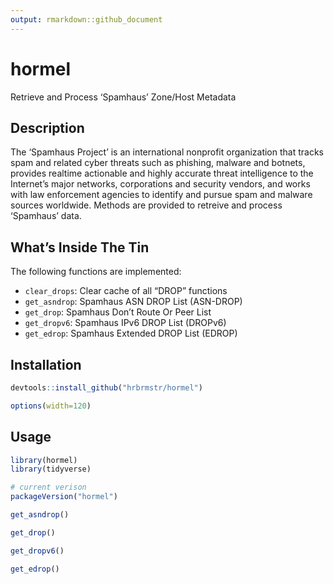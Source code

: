 ```yaml
---
output: rmarkdown::github_document
---
```


# hormel

Retrieve and Process 'Spamhaus' Zone/Host Metadata

## Description

The 'Spamhaus Project' is an international nonprofit organization that tracks spam and related cyber threats such as phishing, malware and botnets, provides realtime actionable and highly accurate threat intelligence to the Internet's major networks, corporations and security vendors, and works with law enforcement agencies to identify and pursue spam and malware sources worldwide. Methods are provided to retreive and process 'Spamhaus' data.

## What's Inside The Tin

The following functions are implemented:

- `clear_drops`:	Clear cache of all "DROP" functions
- `get_asndrop`:	Spamhaus ASN DROP List (ASN-DROP)
- `get_drop`:	Spamhaus Don't Route Or Peer List
- `get_dropv6`:	Spamhaus IPv6 DROP List (DROPv6)
- `get_edrop`:	Spamhaus Extended DROP List (EDROP)

## Installation

```r
devtools::install_github("hrbrmstr/hormel")
```

```r
options(width=120)
```

## Usage

```r
library(hormel)
library(tidyverse)

# current verison
packageVersion("hormel")

```

```r
get_asndrop()

get_drop()

get_dropv6()

get_edrop()
```
